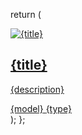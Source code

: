   return (
    <a href={href} rel="noopener noreferrer" className="group">
      <div className="flex flex-col gap-4 rounded-xl md:p-1">
        <div className="w-full h-32 overflow-hidden rounded-xl bg-gray-100 dark:bg-gray-800">
          <img
            src={img}
            className="w-full h-full object-cover transition-transform duration-300 group-hover:scale-105 align-center"
            alt={title}
            loading="lazy"
            noZoom
          />
        </div>
        <div className="flex flex-col gap-3 pb-2">
          <h2 className="text-md font-medium text-gray-900 dark:text-gray-200 group-hover:text-gray-600 dark:group-hover:text-gray-400 transition-colors mb-[-8px]">
            {title}
          </h2>
          <p className="text-gray-500 dark:text-gray-400 text-sm font-medium">
            {description}
          </p>
          <div className="flex gap-2 mt-2 mb-1">
            <span className="bg-gray-100 dark:bg-[#181817] text-gray-600 dark:text-white rounded-lg px-2 py-1 text-sm font-medium">{model}</span>
            <span className="bg-primary-light dark:bg-primary-dark text-white dark:text-white rounded-lg px-2 py-1 text-sm font-medium">{type}</span>
          </div>
        </div>
      </div>
    </a>
  );
};